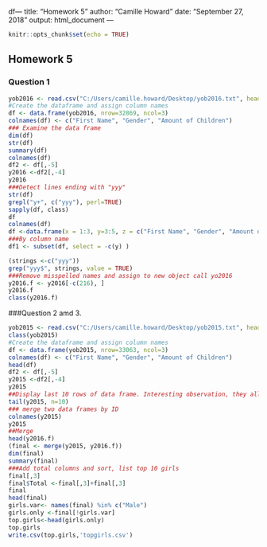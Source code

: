 df---
title: "Homework 5"
author: "Camille Howard"
date: "September 27, 2018"
output: html_document
---

```{r setup, include=FALSE}
knitr::opts_chunk$set(echo = TRUE)
```

## Homework 5
### Question 1

```{r yo2016, echo=FALSE}
yob2016 <- read.csv("C:/Users/camille.howard/Desktop/yob2016.txt", header=FALSE, sep=";")
#Create the dataframe and assign column names
df <- data.frame(yob2016, nrow=32869, ncol=3)
colnames(df) <- c("First Name", "Gender", "Amount of Children")
### Examine the data frame
dim(df)
str(df)
summary(df)
colnames(df)
df2 <- df[,-5]
y2016 <-df2[,-4]
y2016
###Detect lines ending with "yyy"
str(df)
grepl("y+", c("yyy"), perl=TRUE)
sapply(df, class)
df
colnames(df)
df <-data.frame(x = 1:3, y=3:5, z = c("First Name", "Gender", "Amount of Children"))
###By column name
df1 <- subset(df, select = -c(y) )

(strings <-c("yyy"))
grep("yyy$", strings, value = TRUE)
###Remove misspelled names and assign to new object call yo2016
y2016.f <- y2016[-c(216), ]
y2016.f
class(y2016.f)
```
###Question 2 amd 3.

```{r yo2015, echo=FALSE}
yob2015 <- read.csv("C:/Users/camille.howard/Desktop/yob2015.txt", header=FALSE)
class(yob2015)
#Create the dataframe and assign column names
df <- data.frame(yob2015, nrow=33063, ncol=3)
colnames(df) <- c("First Name", "Gender", "Amount of Children")
head(df)
df2 <- df[,-5]
y2015 <-df2[,-4]
y2015
##Display last 10 rows of data frame. Interesting observation, they all have a rating of 5.
tail(y2015, n=10)
### merge two data frames by ID
colnames(y2015)
y2015
##Merge
head(y2016.f)
(final <- merge(y2015, y2016.f))
dim(final)
summary(final)
###Add total columns and sort, list top 10 girls
final[,3]
final$Total <-final[,3]+final[,3]
final
head(final)
girls.var<- names(final) %in% c("Male")
girls.only <-final[!girls.var]
top.girls<-head(girls.only)
top.girls
write.csv(top.girls,'topgirls.csv')
```